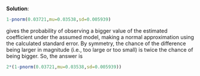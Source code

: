 **Solution**:

```r
1-pnorm(0.03721,mu=0.03538,sd=0.005939)
```

gives the probability of observing a bigger value of the estimated coefficient under the assumed model, making a normal approximation using the calculated standard error. By symmetry, the chance of the difference being larger in magnitude (i.e., too large or too small) is twice the chance of being bigger. So, the answer is

```r
2*(1-pnorm(0.03721,mu=0.03538,sd=0.005939))
```



